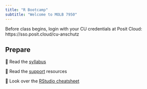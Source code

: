 ```yaml
---
title: "R Bootcamp"
subtitle: "Welcome to MOLB 7950"
---
```


::: callout-important
Before class begins, login with your CU credentials at Posit Cloud: https://sso.posit.cloud/cu-anschutz
:::

## Prepare

📖 Read the [syllabus](/course-info/syllabus.html)

📖 Read the [support](/course-info/support.html) resources

📖 Look over the [RStudio cheatsheet](https://rstudio.github.io/cheatsheets/html/rstudio-ide.html)
